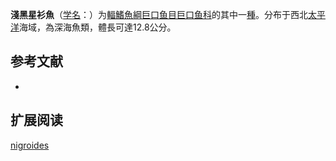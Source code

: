 {{Speciesbox
| name = 淺黑星衫魚
| status = LC
| status_system = IUCN3.1
| image = 
| genus = Astronesthes
| species = nigroides
| authority = Gibbs & Aron, 1960
| synonyms = 
}}

'''淺黑星衫魚'''（[[学名|学名]]：{{lang|la|''Astronesthes nigroides''}}）为[[輻鰭魚綱|輻鰭魚綱]][[巨口鱼目|巨口鱼目]][[巨口鱼科|巨口鱼科]]的其中一[[種|種]]。分布于西北[[太平洋|太平洋]]海域，為深海魚類，體長可達12.8公分。

== 参考文献 ==
{{refbegin}}
*{{FishBase_species|genus=Astronesthes|species=nigroides|year=2012|month=2}}
{{refend}}

== 扩展阅读 ==
{{refbegin}}
{{wikispecies-inline|Astronesthes nigroides|淺黑星衫魚}}
{{refend}}
{{Taxonbar|from=Q1107843}}

[[Category:星衫魚屬|nigroides]]